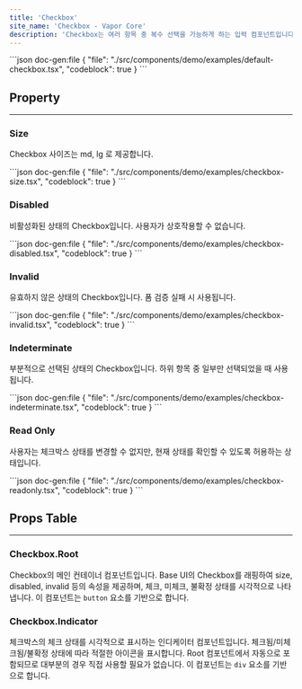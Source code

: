 ```yaml
---
title: 'Checkbox'
site_name: 'Checkbox - Vapor Core'
description: 'Checkbox는 여러 항목 중 복수 선택을 가능하게 하는 입력 컴포넌트입니다.'
---
```


<Demo name="default-checkbox">
```json doc-gen:file
{
    "file": "./src/components/demo/examples/default-checkbox.tsx",
    "codeblock": true
}
```
</Demo>

## Property

---

### Size

Checkbox 사이즈는 md, lg 로 제공합니다.

<Demo name="checkbox-size">
```json doc-gen:file
{
    "file": "./src/components/demo/examples/checkbox-size.tsx",
    "codeblock": true
}
```
</Demo>

### Disabled

비활성화된 상태의 Checkbox입니다. 사용자가 상호작용할 수 없습니다.

<Demo name="checkbox-disabled">
```json doc-gen:file
{
    "file": "./src/components/demo/examples/checkbox-disabled.tsx",
    "codeblock": true
}
```
</Demo>

### Invalid

유효하지 않은 상태의 Checkbox입니다. 폼 검증 실패 시 사용됩니다.

<Demo name="checkbox-invalid">
```json doc-gen:file
{
    "file": "./src/components/demo/examples/checkbox-invalid.tsx",
    "codeblock": true
}
```
</Demo>

### Indeterminate

부분적으로 선택된 상태의 Checkbox입니다. 하위 항목 중 일부만 선택되었을 때 사용됩니다.

<Demo name="checkbox-indeterminate">
```json doc-gen:file
{
    "file": "./src/components/demo/examples/checkbox-indeterminate.tsx",
    "codeblock": true
}
```
</Demo>

### Read Only

사용자는 체크박스 상태를 변경할 수 없지만, 현재 상태를 확인할 수 있도록 허용하는 상태입니다.

<Demo name="checkbox-readonly">
```json doc-gen:file
{
    "file": "./src/components/demo/examples/checkbox-readonly.tsx",
    "codeblock": true
}
```
</Demo>

## Props Table

---

### Checkbox.Root

Checkbox의 메인 컨테이너 컴포넌트입니다. Base UI의 Checkbox를 래핑하여 size, disabled, invalid 등의 속성을 제공하며, 체크, 미체크, 불확정 상태를 시각적으로 나타냅니다. 이 컴포넌트는 `button` 요소를 기반으로 합니다.

<ComponentPropsTable file="checkbox" section="rootProps" />

### Checkbox.Indicator

체크박스의 체크 상태를 시각적으로 표시하는 인디케이터 컴포넌트입니다. 체크됨/미체크됨/불확정 상태에 따라 적절한 아이콘을 표시합니다. Root 컴포넌트에서 자동으로 포함되므로 대부분의 경우 직접 사용할 필요가 없습니다. 이 컴포넌트는 `div` 요소를 기반으로 합니다.

<ComponentPropsTable file="checkbox" section="indicatorProps" />
